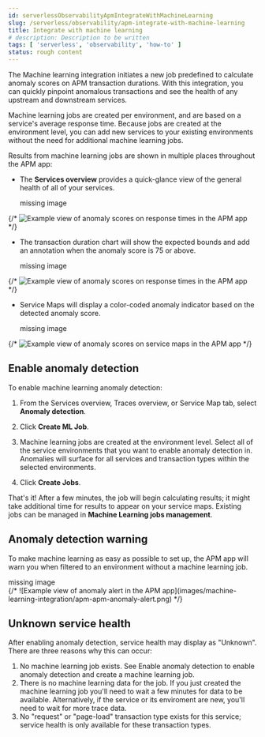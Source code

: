 ```yaml
---
id: serverlessObservabilityApmIntegrateWithMachineLearning
slug: /serverless/observability/apm-integrate-with-machine-learning
title: Integrate with machine learning
# description: Description to be written
tags: [ 'serverless', 'observability', 'how-to' ]
status: rough content
---
```



<RoughContent />


<div id="machine-learning-integration"></div>

The Machine learning integration initiates a new job predefined to calculate anomaly scores on APM transaction durations.
With this integration, you can quickly pinpoint anomalous transactions and see the health of
any upstream and downstream services.

Machine learning jobs are created per environment, and are based on a service's average response time.
Because jobs are created at the environment level,
you can add new services to your existing environments without the need for additional machine learning jobs.

Results from machine learning jobs are shown in multiple places throughout the APM app:

* The **Services overview** provides a quick-glance view of the general health of all of your services.

    <div style={{ backgroundColor: "#F1F4FA", width: "100%", height: "250px", textAlign: "center", paddingTop: "110px", marginBottom: "20px" }}><DocIcon type="image" title="missing image"/> missing image</div>
{/* ![Example view of anomaly scores on response times in the APM app](images/machine-learning-integration/apm-service-quick-health.png) */}

* The transaction duration chart will show the expected bounds and add an annotation when the anomaly score is 75 or above.

    <div style={{ backgroundColor: "#F1F4FA", width: "100%", height: "250px", textAlign: "center", paddingTop: "110px", marginBottom: "20px" }}><DocIcon type="image" title="missing image"/> missing image</div>
{/* ![Example view of anomaly scores on response times in the APM app](images/machine-learning-integration/apm-apm-ml-integration.png) */}

* Service Maps will display a color-coded anomaly indicator based on the detected anomaly score.

    <div style={{ backgroundColor: "#F1F4FA", width: "100%", height: "250px", textAlign: "center", paddingTop: "110px", marginBottom: "20px" }}><DocIcon type="image" title="missing image"/> missing image</div>
{/* ![Example view of anomaly scores on service maps in the APM app](images/machine-learning-integration/apm-apm-service-map-anomaly.png) */}

<div id="create-ml-integration"></div>

## Enable anomaly detection

To enable machine learning anomaly detection:

1. From the Services overview, Traces overview, or Service Map tab,
    select **Anomaly detection**.

1. Click **Create ML Job**.

1. Machine learning jobs are created at the environment level.
    Select all of the service environments that you want to enable anomaly detection in.
    Anomalies will surface for all services and transaction types within the selected environments.

1. Click **Create Jobs**.

That's it! After a few minutes, the job will begin calculating results;
it might take additional time for results to appear on your service maps.
Existing jobs can be managed in **Machine Learning jobs management**.

<div id="warning-ml-integration"></div>

## Anomaly detection warning

To make machine learning as easy as possible to set up,
the APM app will warn you when filtered to an environment without a machine learning job.

<div style={{ backgroundColor: "#F1F4FA", width: "100%", height: "250px", textAlign: "center", paddingTop: "110px", marginBottom: "20px" }}><DocIcon type="image" title="missing image"/> missing image</div>
{/* ![Example view of anomaly alert in the APM app](images/machine-learning-integration/apm-apm-anomaly-alert.png) */}

<div id="unkown-ml-integration"></div>

## Unknown service health

After enabling anomaly detection, service health may display as "Unknown". There are three reasons why this can occur:

1. No machine learning job exists. See <DocLink id="serverlessObservabilityApmIntegrateWithMachineLearning" section="enable-anomaly-detection">Enable anomaly detection</DocLink> to enable anomaly detection and create a machine learning job.
1. There is no machine learning data for the job. If you just created the machine learning job you'll need to wait a few minutes for data to be available. Alternatively, if the service or its enviroment are new, you'll need to wait for more trace data.
1. No "request" or "page-load" transaction type exists for this service; service health is only available for these transaction types.

